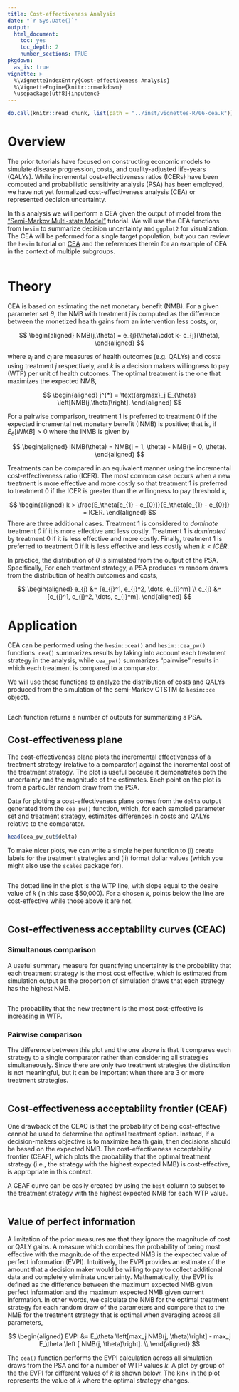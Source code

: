 ```yaml
---
title: Cost-effectiveness Analysis
date: "`r Sys.Date()`"
output: 
  html_document:
    toc: yes
    toc_depth: 2
    number_sections: TRUE
pkgdown:
  as_is: true
vignette: >
  %\VignetteIndexEntry{Cost-effectiveness Analysis}
  %\VignetteEngine{knitr::rmarkdown}
  \usepackage[utf8]{inputenc}
---
```


```r
do.call(knitr::read_chunk, list(path = "../inst/vignettes-R/06-cea.R"))
```

# Overview
The prior tutorials have focused on constructing economic models to simulate disease progression, costs, and quality-adjusted life-years (QALYs). While incremental cost-effectiveness ratios (ICERs) have been computed and probabilistic sensitivity analysis (PSA) has been employed, we have not yet formalized cost-effectiveness analysis (CEA) or represented decision uncertainty. 

In this analysis we will perform a CEA given the output of model from the ["Semi-Markov Multi-state Model"](04-mstate.html) tutorial. We will use the CEA functions from `hesim` to summarize decision uncertainty and `ggplot2` for visualization. The CEA will be peformed for a single target population, but you can review the `hesim` tutorial on [CEA](https://hesim-dev.github.io/hesim/articles/cea.html) and the references therein for an example of CEA in the context of multiple subgroups.

```r
``` 

# Theory
CEA is based on estimating the net monetary benefit (NMB). For a given parameter set $\theta$, the NMB with treatment $j$ is computed as the difference between the monetized health gains from an intervention less costs, or,

$$
\begin{aligned}
NMB(j,\theta) = e_{j}(\theta)\cdot k- c_{j}(\theta),
\end{aligned}
$$

where $e_{j}$ and $c_{j}$ are measures of health outcomes (e.g. QALYs) and costs using treatment $j$ respectively, and $k$ is a decision makers willingness to pay (WTP) per unit of health outcomes. The optimal treatment is the one that maximizes the expected NMB,

$$
\begin{aligned}
j^{*} = \text{argmax}_j E_{\theta} \left[NMB(j,\theta)\right].
\end{aligned}
$$

For a pairwise comparison, treatment $1$ is preferred to treatment $0$ if the expected incremental net monetary benefit (INMB) is positive; that is, if $E_\theta \left[INMB\right] > 0$ where the INMB is given by

$$
\begin{aligned}
INMB(\theta) = NMB(j = 1, \theta) - NMB(j = 0, \theta).
\end{aligned}
$$

Treatments can be compared in an equivalent manner using the incremental cost-effectiveness ratio (ICER). The most common case occurs when a new treatment is more effective and more costly so that treatment $1$ is preferred to treatment $0$ if the ICER is greater than the willingness to pay threshold $k$,

$$
\begin{aligned}
k > \frac{E_\theta[c_{1} - c_{0}]}{E_\theta[e_{1} - e_{0}]} = ICER.
\end{aligned}
$$
There are three additional cases. Treatment $1$ is considered to *dominate* treatment *0* if it is more effective and less costly. Treatment $1$ is *dominated* by treatment $0$ if it is less effective and more costly. Finally, treatment $1$ is preferred to treatment $0$ if it is less effective and less costly when $k < ICER$. 

In practice, the distribution of $\theta$ is simulated from the output of the PSA. Specifically, For each treatment strategy, a PSA produces $m$ random draws from the distribution of health outcomes and costs,

$$
\begin{aligned}
e_{j} &= [e_{j}^1, e_{j}^2, \dots, e_{j}^m] \\
c_{j} &= [c_{j}^1, c_{j}^2, \dots, c_{j}^m].
\end{aligned}
$$

# Application
CEA can be performed using the `hesim::cea()` and `hesim::cea_pw()` functions. `cea()` summarizes results by taking into account each treatment strategy in the analysis, while `cea_pw()` summarizes "pairwise" results in which each treatment is compared to a comparator. 

We will use these functions to analyze the distribution of costs and QALYs produced from the simulation of the semi-Markov CTSTM (a `hesim::ce` object). 

```r
```

Each function returns a number of outputs for summarizing a PSA.

## Cost-effectiveness plane
The cost-effectiveness plane plots the incremental effectiveness of a treatment strategy (relative to a comparator) against the incremental cost of the treatment strategy. The plot is useful because it demonstrates both the uncertainty and the magnitude of the estimates. Each point on the plot is from a particular random draw from the PSA.  

Data for plotting a cost-effectiveness plane comes from the `delta` output generated from the `cea_pw()` function, which, for each sampled parameter set and treatment strategy, estimates differences in costs and QALYs relative to the comparator. 

```r
head(cea_pw_out$delta)
```

To make nicer plots, we can write a simple helper function to (i) create labels for the treatment strategies and (ii) format dollar values (which you might also use the `scales` package for). 

```r
```

The dotted line in the plot is the WTP line, with slope equal to the desire value of $k$ (in this case \$50,000). For a chosen $k$, points below the line are cost-effective while those above it are not. 

```r
```

## Cost-effectiveness acceptability curves (CEAC)  
### Simultanous comparison
A useful summary measure for quantifying uncertainty is the probability that each treatment strategy is the most cost effective, which is estimated from simulation output as the proportion of simulation draws that each strategy has the highest NMB. 

```r
```

The probability that the new treatment is the most cost-effective is increasing in WTP.

### Pairwise comparison
The difference between this plot and the one above is that it compares each strategy to a single comparator rather than considering all strategies simultaneously. Since there are only two treatment strategies the distinction is not meaningful, but it can be important when there are 3 or more treatment strategies. 

```r
```

## Cost-effectiveness acceptability frontier (CEAF)
One drawback of the CEAC is that the probability of being cost-effective cannot be used to determine the optimal treatment option. Instead, if a decision-makers objective is to maximize health gain, then decisions should be based on the expected NMB. The cost-effectiveness acceptability frontier (CEAF), which plots the probability that the optimal treatment strategy (i.e., the strategy with the highest expected NMB) is cost-effective, is appropriate in this context. 

A CEAF curve can be easily created by using the `best` column to subset to the treatment strategy with the highest expected NMB for each WTP value. 

```r
```


## Value of perfect information
A limitation of the prior measures are that they ignore the magnitude of cost or QALY gains. A measure which combines the probability of being most effective with the magnitude of the expected NMB is the expected value of perfect information (EVPI). Intuitively, the EVPI provides an estimate of the amount that a decision maker would be willing to pay to collect additional data and completely eliminate uncertainty. Mathematically, the EVPI is defined as the difference between the maximum expected NMB given perfect information and the maximum expected NMB given current information. In other words, we calculate the NMB for the optimal treatment strategy for each random draw of the parameters and compare that to the NMB for the treatment strategy that is optimal when averaging across all parameters,

$$
\begin{aligned}
EVPI &= E_\theta \left[max_j NMB(j, \theta)\right] - max_j E_\theta \left [ NMB(j, \theta)\right]. \\
\end{aligned}
$$

The `cea()` function performs the EVPI calculation across all simulation draws from the PSA and for a number of WTP values $k$. A plot by group of the the EVPI for different values of $k$ is shown below. The kink in the plot represents the value of $k$ where the optimal strategy changes.

```r
```
